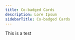 ---
title: Co-badged Cards
description: Lore Ipsum
sidebarTitle: Co-badged Cards
---

This is a test